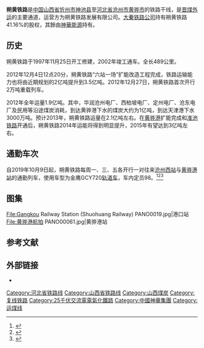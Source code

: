 {{Infobox rail system-route
|rail_name=朔黄铁路
|banner_color=blue
|sec_banner_color=
|logo_filename=
|image_width=
|logo_bgcolor=#C25AY5
|logo_note=
|image =File:HXD1型7004号神八电力机车.jpg
|imagesize=280px
|caption=运行在朔黄铁路西柏坡站附近的[[和谐1型电力机车|和谐1型电力机车]]
|system_map=
|mapimage_width=
|map_bgcolor=#D488F7
|locale={{PRC}}
|service_type=货运
|start=[[神池南站|神池南站]]、[[港口站|港口站]]
|begin_operation=2000年5月18日
|end_operation=
|operation_note=
|system_length=594公里
|length_in_operation=
|total_length=
|status=使用中
|line_title=线路
|lines=复线铁路
|stations=
|route_title=线路
|main_route=
|secondary_route=
|branch_route=
|standard=
|main_stations=[[神池南站|神池南站]]、[[西柏坡站|西柏坡站]]、[[沧州西站|沧州西站]]
|ridership=
|fleet_size=
|max_speed=
|track_gauge={{standard gauge}}（[[标准轨|标准轨]]）
|distance_between_mainlines=
|min_radius=
|max_grade=
|block_signal=自动闭塞
|electrified=[[接触网供电|接触网供电]]：50 Hz 25,000V
|depot=
|operator=[[朔黄铁路发展有限责任公司|朔黄铁路发展有限责任公司]]
|website=
|route_map={{BS-map|inline=1|map=
\ABZg+l\CONTfq~~ ~~ ~~连接[[准池铁路|准池铁路]]
DST~~ ~~[[神池南站|神池南站]]
\ABZgl\CONTfq~~ ~~ ~~连接[[神朔铁路|神朔铁路]]
BST~~ ~~ ~~[[原平南站|原平南站]]
CONTgq\KRZol\CONTfq~~ ~~ ~~ ~~上跨[[北同蒲铁路|北同蒲铁路]]正线，向西连接[[北同蒲铁路|北同蒲铁路]]，往[[太原北站|太原北站]]方向
BST~~ ~~ ~~[[定州西站|定州西站]]
CONTgq\KRZol\CONTfq~~ ~~ ~~ ~~上跨[[京广铁路|京广铁路]]正线；向东连接[[京广铁路|京广铁路]]，往[[广州站|广州站]]方向
BST~~ ~~ ~~[[肃宁北站|肃宁北站]]
CONTgq\KRZlr+lr\CONTfq~~ ~~ ~~[[京九铁路|京九铁路]]
CONTgq\KRZo\CONTfq~~ ~~ ~~上跨[[京沪铁路|京沪铁路]]正线
BST~~ ~~ ~~[[黄骅南站|黄骅南站]]
exCONTgq\ABZglxr\CONTfq~~ ~~ ~~向北连接[[黄万铁路|黄万铁路]]，向南连接[[黄大铁路|黄大铁路]]
DST~~ ~~[[港口站|港口站]]
ENDEe

}}
}}
'''朔黄铁路'''是[[中华人民共和国|中国]][[山西省|山西省]][[忻州市|忻州市]][[神池县|神池县]]至[[河北省|河北省]][[沧州市|沧州市]][[黄骅市|黄骅市]]的铁路干线，是[[晋煤外运|晋煤外运]]的主要通道，运营方为朔黄铁路发展有限公司。[[大秦铁路公司|大秦铁路公司]]持有朔黄铁路41.16%的股权，其餘由[[中国神华能源|神華能源]]持有。

==历史==
朔黄铁路于1997年11月25日开工修建，2002年竣工通车。全长489公里。

2012年12月4日12点20分，朔黄铁路“六站一场”扩能改造工程完成，铁路运输能力也将由近期规划的2亿吨提升到3.5亿吨。2012年12月27日，朔黄铁路首次开行2万吨重载列车。

2012年全年运量1.9亿吨。其中，华润沧州电厂、西柏坡电厂、定州电厂、沧东电厂及民用等沿途煤炭消耗，到达黄骅港下水的煤炭大约为1亿吨，到达天津港下水3000万吨。预计2013年，朔黄铁路运量在2.1亿吨左右。在[[黄骅港|黄骅港]]扩能完成和[[准池铁路|准池铁路]]开通后，朔黄铁路2014年运能将得到明显提升，2015年有望达到3亿吨左右。

== 通勤车次 ==
自2019年10月9日起，朔黄铁路每周一、三、五各开行一对往来[[沧州西站|沧州西站]]与[[黄骅港站|黄骅港站]]的通勤列车，使用车型为金鹰GCY720[[轨道车|轨道车]]，车内定员98。<ref>{{cite web|url=http://cangzhou.hebnews.cn/2019-10/18/content_7498199.htm|title=沧州至黄骅港每周三加开火车列次|publisher=河北新闻网|archive-url=http://www.freezepage.com/1597572884WVUSBUYICL|archive-date=2020-08-16}}</ref><ref>{{cite web|url=http://hebei.hebnews.cn/2019-10/15/content_7495394.htm|publisher=身份证扫码免费乘车！河北这里开行通勤列车啦|title=河北新闻网|archive-url=http://www.freezepage.com/1597571548PWASJITIFU|archive-date=2020-08-16}}</ref><ref>{{cite web|url=http://www.bohaitoday.cn/h-nd-15303.html|title=市区至黄骅港可免费乘火车|publisher=渤海网|archive-url=https://web.archive.org/web/20200816100840/http://www.bohaitoday.cn/h-nd-15303.html|archive-date=2020-08-16}}</ref>

== 图集 ==
<gallery>
File:Gangkou Railway Station (Shuohuang Railway) PANO0019.jpg|港口站
File:黄骅港航拍 PANO00061.jpg|黄骅港站
</gallery>



==参考文献==
{{reflist}}

==外部链接==
* {{cite web|author1=Yuko Kishino|author2=IC Net Limited|title=Ex-Post Evaluation of Japanese ODA Loan Project Shuoxian - Huanghua Railway Construction Project (1) - (4)/ Huanghua Port Construction Project|url=https://www2.jica.go.jp/en/evaluation/pdf/2009_CXIX-P94_4.pdf|publisher=[[国际协力机构|JICA]]|year=2009|access-date=2018-10-24|archive-date=2017-01-02|archive-url=https://web.archive.org/web/20170102010210/https://www2.jica.go.jp/en/evaluation/pdf/2009_CXIX-P94_4.pdf|dead-url=yes}}{{en}}

{{朔黄铁路|nocat}}
{{中国铁路|nocat}}

[[Category:河北省铁路线|Category:河北省铁路线]]
[[Category:山西省铁路线|Category:山西省铁路线]]
[[Category:山西煤炭|Category:山西煤炭]]
[[Category:复线铁路|Category:复线铁路]]
[[Category:25千伏交流電電氣化鐵路|Category:25千伏交流電電氣化鐵路]]
[[Category:中國神華集團|Category:中國神華集團]]
[[Category:运煤线|Category:运煤线]]